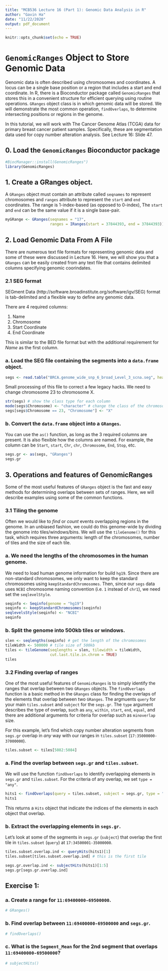 ```yaml
---
title: "MCB536 Lecture 16 (Part 1): Genomic Data Analysis in R"
author: "Gavin Ha"
date: "11/22/2020"
output: pdf_document
---
```


```r
knitr::opts_chunk$set(echo = TRUE)
```

# `GenomicRanges` Object to Store Genomic Data

Genomic data is often described using chromosomes and coordinates. A locus can be a single base position or a region that includes a start and end coordinate. In R, there is a Bioconductor package called `GenomicRanges` that stores this in a convenient structure for efficient querying using routine operations. `GRanges` object class is in which genomic data will be stored. We will demonstrate the most common operation, `findOverlaps`, to determine intersecting positions or regions in the genome.

In this tutorial, we will work with The Cancer Genome Atlas (TCGA) data for primary breast cancer patient samples. Specifically, these are segmentation data used for copy number alteration analysis. See Lecture 16: Slide 47.

## 0. Load the `GenomicRanges` Bioconductor package
```r
#BiocManager::install(GenomicRanges")
library(GenomicRanges)
```

## 1. Create a GRanges object.
A `GRanges` object must contain an attribute called `seqnames` to represent chromosomes and `ranges` attribute to represent the `start` and `end` coordinates. The range is 1-index-based (as opposed to 0-index), The `start` and `end` can be the same value if it is a single base-pair.  
```r
myGRange <- GRanges(seqnames = "17",
                    ranges = IRanges(start = 37844393, end = 37844393))
```

## 2. Load Genomic Data From A File
There are numerous text file formats for representing genomic data and some of these were discussed in Lecture 16. Here, we will show you that a `GRanges` can be easily created from any text file that contains delimited columns specifying genomic coorindates.

### 2.1 SEG format
SEGment Data (http://software.broadinstitute.org/software/igv/SEG) format is tab-delimited and a flexible way to define any genomic data.

There are 4 required columns:

  1. Name
  2. Chromosome
  3. Start Coordinate
  4. End Coordinate

This is similar to the BED file format but with the additional requirement for *Name* as the first column.

### a. Load the SEG file containing the segments into a `data.frame` object.
```r
segs <- read.table("BRCA.genome_wide_snp_6_broad_Level_3_scna.seg", header = TRUE)
```

Small processing of this file to correct a few legacy hacks. We need to change chromosome 23 to chromosome X.
```r
str(segs) # show the class type for each column
mode(segs$Chromosome) <- "character" # change the class of the chromosome to character
segs[segs$Chromosome == 23, "Chromosome"] <- "X"
```

### b. Convert the `data.frame` object into a `GRanges`. 
You can use the `as()` function, as long as the 3 required columns are present. It is also flexible how the columns are named. For example, the column can be `Start`, `start`, `Chr`, `chr`, `Chromosome`, `End`, `Stop`, etc.
```r
segs.gr <- as(segs, "GRanges")
segs.gr
```

## 3. Operations and features of GenomicRanges
Some of the most useful features of `GRanges` object is the fast and easy methods for determining overlaps between sets of ranges. Here, we will describe examples using some of the common functions.

### 3.1 Tiling the genome
Often we would like to *find* or *count* events overlapping regions in the genome. In an unbiased fashion, we could do this genome-wide by dividing the genome into tiles/windows/bins. We will use the `tileGenome()` for this task, which requires three arguments: length of the chromosomes, number of tiles and the size of each tile.

### a. We need the lengths of the chromosomes in the human genome.
We need to load human genome information for build `hg19`. Since there are non-standard chromosomes, we only want to keep the standard chromosomes using `keepStandardChromosomes`. Then, since our `segs` data uses `NCBI` chromosome naming convention (i.e. `1` instead of `chr1`), we need set the `seqlevelStyle`.
```r
seqinfo <- Seqinfo(genome = "hg19")
seqinfo <- keepStandardChromosomes(seqinfo) 
seqlevelsStyle(seqinfo) <- "NCBI"
seqinfo
```

### b. Split the genome into 500kb tiles or windows.
```r
slen <- seqlengths(seqinfo) # get the length of the chromosomes
tileWidth <- 500000 # tile size of 500kb
tiles <- tileGenome(seqlengths = slen, tilewidth = tileWidth,
                    cut.last.tile.in.chrom = TRUE)
tiles
```

### 3.2 Finding overlap of ranges
One of the most useful features of `GenomicRanges` is to simply identify the ranges that overlap between two `GRanges` objects. The `findOverlaps` function is a basic method in the `GRanges` class for finding the overlaps of the elements that overlap between two `GRanges`. The argmuents `query` for your main `tiles.subset` and `subject` for the `segs.gr`. The `type` argument describes the type of overlap, such as `any`, `within`, `start`, `end`, `equal`, and there are additional arguments for criteria for overlap such as `minoverlap` size.

For this example, let's find which copy number alteration segments from `segs.gr` overlap in *any* way with our ranges in `tiles.subset` (`17:35000000-37000000`). 
```r
tiles.subset <- tiles[5082:5084]
```

### a. Find the overlap between `segs.gr` and `tiles.subset`.
We will use the function `findOverlaps` to identify overlapping elements in `segs.gr` and `tiles.subset`. For the criteria of any overlap, we set `type = "any"`.
```r
hits1 <- findOverlaps(query = tiles.subset, subject = segs.gr, type = "any")
hits1
```

This returns a `Hits` object that indicate the indices of the elements in each object that overlap. 

### b. Extract the overlapping elements in `segs.gr`.
Let's look at some of the segments in `segs.gr` (`subject`) that overlap the first tile in `tiles.subset` (`query`) at `17:34500001-35000000`.
```r
tiles.subset.overlap.ind <- queryHits(hits1)[1]
tiles.subset[tiles.subset.overlap.ind] # this is the first tile
```

```r
segs.gr.overlap.ind <- subjectHits(hits1)[1:5]
segs.gr[segs.gr.overlap.ind]
```


## Exercise 1: 

### a. Create a range for `11:69400000-69500000`.
```r
# GRanges()
```

### b. Find overlap between `11:69400000-69500000` and `segs.gr`.
```r
# findOverlaps()
```

### c. What is the `Segment_Mean` for the 2nd segment that overlaps `11:69400000-69500000`?
```r
# subjectHits()
```






